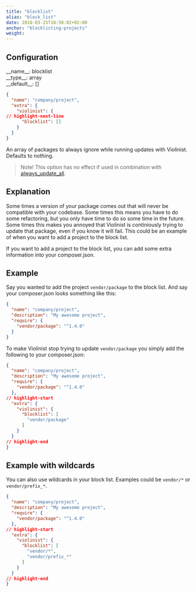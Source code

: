 ```yaml
---
title: "blocklist"
alias: "block_list"
date: 2018-03-25T10:50:02+02:00
anchor: "blocklisting-projects"
weight:
---
```


## Configuration

<div class="config-wrapper"><div class="config">__name__: blocklist</div>
<div class="config">__type__: array</div>
<div class="config">__default__: []</div></div>

```json showLineNumbers
{
  "name": "company/project",
  "extra": {
    "violinist": {
// highlight-next-line
      "blocklist": []
    }
  }
}
```


An array of packages to always ignore while running updates with Violinist. Defaults to nothing.

> Note! This option has no effect if used in combination with [always_update_all](#updating-all).

## Explanation

Some times a version of your package comes out that will never be compatible with your codebase. Some times this means you have to do some refactoring, but you only have time to do so some time in the future. Some times this makes you annoyed that Violinist is continiously trying to update that package, even if you know it will fail. This could be an example of when you want to add a project to the block list.

If you want to add a project to the block list, you can add some extra information into your composer.json.

## Example

Say you wanted to add the project `vendor/package` to the block list. And say your composer.json looks something like this:

```json showLineNumbers
{
  "name": "company/project",
  "description": "My awesome project",
  "require": {
    "vendor/package": "^1.4.0"
  }
}
```


To make Violinist stop trying to update `vendor/package` you simply add the following to your composer.json:


```json showLineNumbers
{
  "name": "company/project",
  "description": "My awesome project",
  "require": {
    "vendor/package": "^1.4.0"
  },
// highlight-start
  "extra": {
    "violinist": {
      "blocklist": [
        "vendor/package"
      ]
    }
  }
// highlight-end
}
```


## Example with wildcards

You can also use wildcards in your block list. Examples could be `vendor/*` or `vendor/prefix_*`.


```json showLineNumbers
{
  "name": "company/project",
  "description": "My awesome project",
  "require": {
    "vendor/package": "^1.4.0"
  },
// highlight-start
  "extra": {
    "violinist": {
      "blocklist": [
        "vendor/*",
        "vendor/prefix_*"
      ]
    }
  }
// highlight-end
}
```
